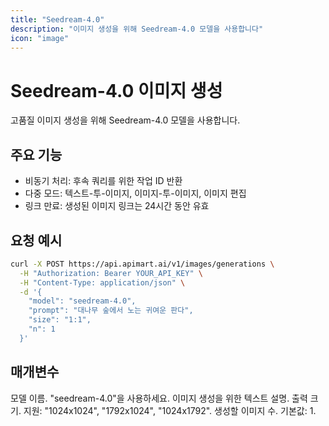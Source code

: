 ```yaml
---
title: "Seedream-4.0"
description: "이미지 생성을 위해 Seedream-4.0 모델을 사용합니다"
icon: "image"
---
```


# Seedream-4.0 이미지 생성

고품질 이미지 생성을 위해 Seedream-4.0 모델을 사용합니다.

## 주요 기능

- 비동기 처리: 후속 쿼리를 위한 작업 ID 반환
- 다중 모드: 텍스트-투-이미지, 이미지-투-이미지, 이미지 편집
- 링크 만료: 생성된 이미지 링크는 24시간 동안 유효

## 요청 예시

<RequestExample>

```bash
curl -X POST https://api.apimart.ai/v1/images/generations \
  -H "Authorization: Bearer YOUR_API_KEY" \
  -H "Content-Type: application/json" \
  -d '{
    "model": "seedream-4.0",
    "prompt": "대나무 숲에서 노는 귀여운 판다",
    "size": "1:1",
    "n": 1
  }'
```

</RequestExample>

## 매개변수

<ParamField query="model" type="string" required>
  모델 이름. "seedream-4.0"을 사용하세요.
</ParamField>

<ParamField query="prompt" type="string" required>
  이미지 생성을 위한 텍스트 설명.
</ParamField>

<ParamField query="size" type="string">
  출력 크기. 지원: "1024x1024", "1792x1024", "1024x1792".
</ParamField>

<ParamField query="n" type="integer">
  생성할 이미지 수. 기본값: 1.
</ParamField>

